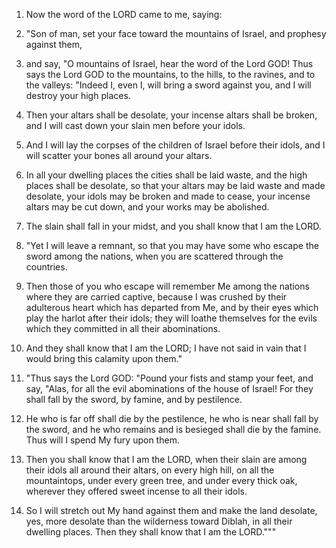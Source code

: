 
1. Now the word of the LORD came to me, saying:

2. "Son of man, set your face toward the mountains of Israel, and prophesy against them,

3. and say, "O mountains of Israel, hear the word of the Lord GOD! Thus says the Lord GOD to the mountains, to the hills, to the ravines, and to the valleys: "Indeed I, even I, will bring a sword against you, and I will destroy your high places.

4. Then your altars shall be desolate, your incense altars shall be broken, and I will cast down your slain men before your idols.

5. And I will lay the corpses of the children of Israel before their idols, and I will scatter your bones all around your altars.

6. In all your dwelling places the cities shall be laid waste, and the high places shall be desolate, so that your altars may be laid waste and made desolate, your idols may be broken and made to cease, your incense altars may be cut down, and your works may be abolished.

7. The slain shall fall in your midst, and you shall know that I am the LORD.

8. "Yet I will leave a remnant, so that you may have some who escape the sword among the nations, when you are scattered through the countries.

9. Then those of you who escape will remember Me among the nations where they are carried captive, because I was crushed by their adulterous heart which has departed from Me, and by their eyes which play the harlot after their idols; they will loathe themselves for the evils which they committed in all their abominations.

10. And they shall know that I am the LORD; I have not said in vain that I would bring this calamity upon them."

11. "Thus says the Lord GOD: "Pound your fists and stamp your feet, and say, "Alas, for all the evil abominations of the house of Israel! For they shall fall by the sword, by famine, and by pestilence.

12. He who is far off shall die by the pestilence, he who is near shall fall by the sword, and he who remains and is besieged shall die by the famine. Thus will I spend My fury upon them.

13. Then you shall know that I am the LORD, when their slain are among their idols all around their altars, on every high hill, on all the mountaintops, under every green tree, and under every thick oak, wherever they offered sweet incense to all their idols.

14. So I will stretch out My hand against them and make the land desolate, yes, more desolate than the wilderness toward Diblah, in all their dwelling places. Then they shall know that I am the LORD."""


